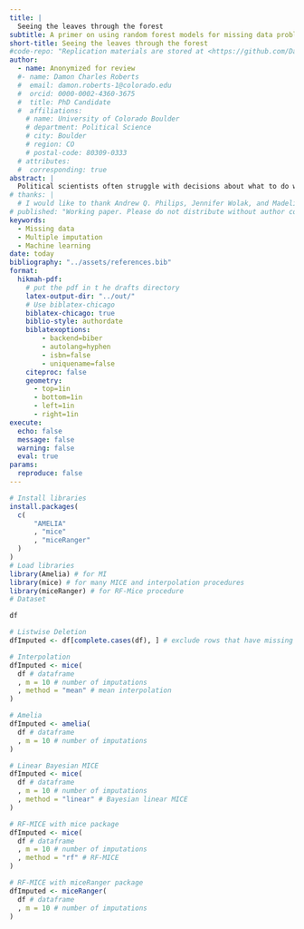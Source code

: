 ---
title: |
  Seeing the leaves through the forest
subtitle: A primer on using random forest models for missing data problems
short-title: Seeing the leaves through the forest
#code-repo: "Replication materials are stored at <https://github.com/DamonCharlesRoberts/mice-imputation-psci>"
author:
  - name: Anonymized for review
  #- name: Damon Charles Roberts
  #  email: damon.roberts-1@colorado.edu
  #  orcid: 0000-0002-4360-3675
  #  title: PhD Candidate
  #  affiliations:
    # name: University of Colorado Boulder
    # department: Political Science
    # city: Boulder
    # region: CO
    # postal-code: 80309-0333
  # attributes:
  #  corresponding: true
abstract: |
  Political scientists often struggle with decisions about what to do with incomplete cases for their regression analyses, and one can often make several decisions that influence one’s ultimate substantive conclusions. In many areas of research outside of political science and the social sciences, scholars take advantage of an extension of multiple imputation, which offers the choice to leverage machine learning models for predicting values in missing data. This manuscript provides a summary of missing data and its consequences for our regression models along with providing an explanation of how to implement random forest models with an expanded form of the multiple imputation procedure, called multiple imputation with chained equation to handle complex causes for non-random missingness in our data. After providing a primer on standard missing data procedures in political science and random forest with multiple imputation with chained equations, I examine its performance on simulated data. I conclude by providing recommendations for dealing with missing data in practice. 
# thanks: |
  # I would like to thank Andrew Q. Philips, Jennifer Wolak, and Madeline Mader for their advice and many conversations during the development of this project as well as Andy Baker for offering me the space to write the manuscript and for his feedback. I would also like to thank the discussants and panelists at MPSA for their useful feedback and encouragement.
# published: "Working paper. Please do not distribute without author consent."
keywords:
  - Missing data
  - Multiple imputation
  - Machine learning
date: today
bibliography: "../assets/references.bib"
format:
  hikmah-pdf:
    # put the pdf in t he drafts directory
    latex-output-dir: "../out/"
    # Use biblatex-chicago
    biblatex-chicago: true
    biblio-style: authordate
    biblatexoptions:
        - backend=biber
        - autolang=hyphen
        - isbn=false
        - uniquename=false
    citeproc: false
    geometry:
      - top=1in
      - bottom=1in
      - left=1in 
      - right=1in
execute:
  echo: false
  message: false
  warning: false
  eval: true
params:
  reproduce: false
---


```{.r}
# Install libraries
install.packages(
  c(
      "AMELIA"
      , "mice"
      , "miceRanger"
  )
)
# Load libraries
library(Amelia) # for MI
library(mice) # for many MICE and interpolation procedures
library(miceRanger) # for RF-Mice procedure
# Dataset

df

# Listwise Deletion
dfImputed <- df[complete.cases(df), ] # exclude rows that have missing values in any column

# Interpolation
dfImputed <- mice(
  df # dataframe
  , m = 10 # number of imputations
  , method = "mean" # mean interpolation
)

# Amelia
dfImputed <- amelia(
  df # dataframe
  , m = 10 # number of imputations
)

# Linear Bayesian MICE
dfImputed <- mice(
  df # dataframe
  , m = 10 # number of imputations
  , method = "linear" # Bayesian linear MICE
)

# RF-MICE with mice package
dfImputed <- mice(
  df # dataframe
  , m = 10 # number of imputations
  , method = "rf" # RF-MICE
)

# RF-MICE with miceRanger package
dfImputed <- miceRanger(
  df # dataframe
  , m = 10 # number of imputations
)
```